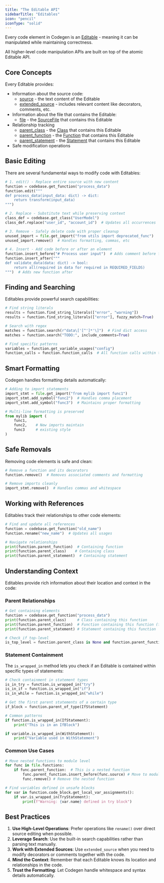 ```yaml
---
title: "The Editable API"
sidebarTitle: "Editables"
icon: "pencil"
iconType: "solid"
---
```


Every code element in Codegen is an [Editable](../api-reference/core/Editable) - meaning it can be manipulated while maintaining correctness.

All higher-level code manipulation APIs are built on top of the atomic Editable API.

## Core Concepts

Every Editable provides:

- Information about the source code:
  - [source](../api-reference/core/Editable#source) - the text content of the Editable
  - [extended_source](../api-reference/core/Editable#extended_source) - includes relevant content like decorators, comments, etc.
- Information about the file that contains the Editable:
  - [file](../api-reference/core/Editable#file) - the [SourceFile](../api-reference/core/SourceFile) that contains this Editable
- Relationship tracking
  - [parent_class](../api-reference/core/Editable#parent-class) - the [Class](../api-reference/core/Class) that contains this Editable
  - [parent_function](../api-reference/core/Editable#parent-function) - the [Function](../api-reference/core/Function) that contains this Editable
  - [parent_statement](../api-reference/core/Editable#parent-statement) - the [Statement](../api-reference/core/Statement) that contains this Editable
- Safe modification operations

## Basic Editing

There are several fundamental ways to modify code with Editables:

```python
# 1. edit() - Replace entire source with new content
function = codebase.get_function("process_data")
function.edit("""
def process_data(input_data: dict) -> dict:
    return transform(input_data)
""")

# 2. Replace - Substitute text while preserving context
class_def = codebase.get_class("UserModel")
class_def.replace("user_id", "account_id")  # Updates all occurrences

# 3. Remove - Safely delete code with proper cleanup
unused_import = file.get_import("from utils import deprecated_func")
unused_import.remove()  # Handles formatting, commas, etc

# 4. Insert - Add code before or after an element
function.insert_before("# Process user input")  # Adds comment before function
function.insert_after("""
def validate_data(data: dict) -> bool:
    return all(required in data for required in REQUIRED_FIELDS)
""")  # Adds new function after
```

## Finding and Searching

Editables provide powerful search capabilities:

```python
# Find string literals
results = function.find_string_literals(["error", "warning"])
results = function.find_string_literals(["error"], fuzzy_match=True)

# Search with regex
matches = function.search(r"data\['[^']*'\]")  # Find dict access
matches = function.search("TODO:", include_comments=True)

# Find specific patterns
variables = function.get_variable_usages("config")
function_calls = function.function_calls  # All function calls within this node
```

## Smart Formatting

Codegen handles formatting details automatically:

```python
# Adding to import statements
import_stmt = file.get_import("from mylib import func1")
import_stmt.add_symbol("func2")  # Handles comma placement
import_stmt.add_symbol("func3")  # Maintains proper formatting

# Multi-line formatting is preserved
from mylib import (
    func1,
    func2,    # New imports maintain
    func3     # existing style
)
```

## Safe Removals

Removing code elements is safe and clean:

```python
# Remove a function and its decorators
function.remove()  # Removes associated comments and formatting

# Remove imports cleanly
import_stmt.remove()  # Handles commas and whitespace
```

## Working with References

Editables track their relationships to other code elements:

```python
# Find and update all references
function = codebase.get_function("old_name")
function.rename("new_name")  # Updates all usages

# Navigate relationships
print(function.parent_function)  # Containing function
print(function.parent_class)    # Containing class
print(function.parent_statement)  # Containing statement
```

## Understanding Context

Editables provide rich information about their location and context in the code:

### Parent Relationships

```python
# Get containing elements
function = codebase.get_function("process_data")
print(function.parent_class)     # Class containing this function
print(function.parent_function)  # Function containing this function (for nested functions)
print(function.parent_statement) # Statement containing this function

# Check if top-level
is_top_level = function.parent_class is None and function.parent_function is None
```

### Statement Containment

The `is_wrapped_in` method lets you check if an Editable is contained within specific types of statements:

```python
# Check containment in statement types
is_in_try = function.is_wrapped_in("try")
is_in_if = function.is_wrapped_in("if")
is_in_while = function.is_wrapped_in("while")

# Get the first parent statements of a certain type
if_block = function.parent_of_type(IfStatement)

# Common patterns
if function.is_wrapped_in(IfStatement):
    print("This is in an IfBlock")

if variable.is_wrapped_in(WithStatement):
    print("Variable used in WithStatement")
```

### Common Use Cases

```python
# Move nested functions to module level
for func in file.functions:
    if func.parent_function:  # This is a nested function
        func.parent_function.insert_before(func.source) # Move to module level
        func.remove() # Remove the nested function

# Find variables defined in unsafe blocks
for var in function.code_block.get_local_var_assignments():
    if var.is_wrapped_in(TryStatement):
        print(f"Warning: {var.name} defined in try block")
```

## Best Practices

1. **Use High-Level Operations**: Prefer operations like `rename()` over direct source editing when possible.
2. **Leverage Search**: Use the built-in search capabilities rather than parsing text manually.
3. **Work with Extended Sources**: Use `extended_source` when you need to modify decorators or comments together with the code.
4. **Mind the Context**: Remember that each Editable knows its location and relationships in the code.
5. **Trust the Formatting**: Let Codegen handle whitespace and syntax details automatically.
